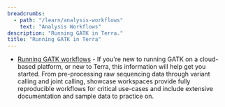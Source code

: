 ```yaml
---
breadcrumbs:
  - path: "/learn/analysis-workflows"
    text: "Analysis Workflows"
description: "Running GATK in Terra."
title: "Running GATK in Terra"
---
```


- [Running GATK workflows](https://support.terra.bio/hc/en-us/articles/360029034232-Getting-started-with-GATK-workflows-in-the-cloud-FAQs) - If you're new to running GATK on a cloud-based platform, or new to Terra, this information will help get you started. From pre-processing raw sequencing data through variant calling and joint calling, showcase workspaces provide fully reproducible workflows for critical use-cases and include extensive documentation and sample data to practice on.
